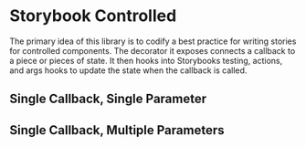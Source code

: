 

<Meta title="Usage" />

# Storybook Controlled
The primary idea of this library is to codify a best practice for writing stories for controlled components.
The decorator it exposes connects a callback to a piece or pieces of state.
It then hooks into Storybooks testing, actions, and args hooks to update the state when the callback is called.

## Single Callback, Single Parameter
<Description of={ButtonStories.Primary} />
<Canvas of={ButtonStories.Primary} />

## Single Callback, Multiple Parameters
